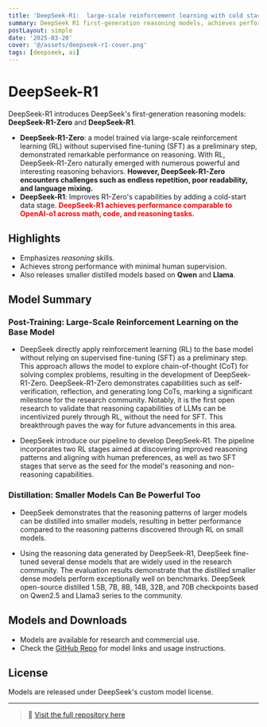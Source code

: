 ```yaml
---
title: 'DeepSeek-R1:  large-scale reinforcement learning with cold start'
summary: DeepSeek R1 first-generation reasoning models, achieves performance comparable to OpenAI-o1 across math, code, and reasoning tasks
postLayout: simple
date: '2025-03-20'
cover: '@/assets/deepseek-r1-cover.png'
tags: [deepseek, ai]
---
```


# DeepSeek-R1

DeepSeek-R1 introduces DeepSeek's first-generation reasoning models: **DeepSeek-R1-Zero** and **DeepSeek-R1**.  
- **DeepSeek-R1-Zero**:  a model trained via large-scale reinforcement learning (RL) without supervised fine-tuning (SFT) as a preliminary step, 
demonstrated remarkable performance on reasoning. With RL, DeepSeek-R1-Zero naturally emerged with numerous powerful and interesting reasoning behaviors.
**However, DeepSeek-R1-Zero encounters challenges such as endless repetition, poor readability, and language mixing.**
- **DeepSeek-R1**: Improves R1-Zero's capabilities by adding a cold-start data stage.
<b style="color:red;"><strong>DeepSeek-R1 achieves performance comparable to OpenAI-o1 across math, code, and reasoning tasks.</strong></b>

## Highlights
- Emphasizes *reasoning* skills.
- Achieves strong performance with minimal human supervision.
- Also releases smaller distilled models based on **Qwen** and **Llama**.

## Model Summary

### Post-Training: Large-Scale Reinforcement Learning on the Base Model
- DeepSeek directly apply reinforcement learning (RL) to the base model without relying on supervised fine-tuning (SFT) as a preliminary step. 
This approach allows the model to explore chain-of-thought (CoT) for solving complex problems, resulting in the development of DeepSeek-R1-Zero. 
DeepSeek-R1-Zero demonstrates capabilities such as self-verification, reflection, and generating long CoTs, marking a significant milestone for 
the research community. Notably, it is the first open research to validate that reasoning capabilities of LLMs can be incentivized purely through RL, 
without the need for SFT. This breakthrough paves the way for future advancements in this area.

- DeepSeek introduce our pipeline to develop DeepSeek-R1. The pipeline incorporates two RL stages aimed at discovering improved reasoning patterns 
and aligning with human preferences, as well as two SFT stages that serve as the seed for the model's reasoning and non-reasoning capabilities. 

### Distillation: Smaller Models Can Be Powerful Too
- DeepSeek demonstrates that the reasoning patterns of larger models can be distilled into smaller models, resulting in better performance 
compared to the reasoning patterns discovered through RL on small models.

- Using the reasoning data generated by DeepSeek-R1, DeepSeek fine-tuned several dense models that are widely used in the research community. 
The evaluation results demonstrate that the distilled smaller dense models perform exceptionally well on benchmarks. 
DeepSeek open-source distilled 1.5B, 7B, 8B, 14B, 32B, and 70B checkpoints based on Qwen2.5 and Llama3 series to the community.

## Models and Downloads
- Models are available for research and commercial use.
- Check the [GitHub Repo](https://github.com/deepseek-ai/DeepSeek-R1) for model links and usage instructions.

## License
Models are released under DeepSeek's custom model license.

---
> 📎 [Visit the full repository here](https://github.com/deepseek-ai/DeepSeek-R1)
